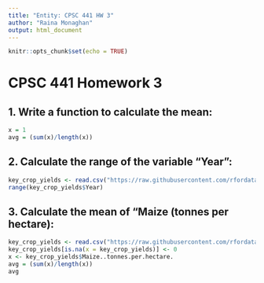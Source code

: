 ---
title: "Entity: CPSC 441 HW 3"
author: "Raina Monaghan"
output: html_document
---

```{r setup, include=FALSE}
knitr::opts_chunk$set(echo = TRUE)
```

# CPSC 441 Homework 3

## 1. Write a function to calculate the mean:
```{r}
x = 1
avg = (sum(x)/length(x))
```

## 2. Calculate the range of the variable "Year":
```{r}
key_crop_yields <- read.csv("https://raw.githubusercontent.com/rfordatascience/tidytuesday/master/data/2020/2020-09-01/key_crop_yields.csv")
range(key_crop_yields$Year)
```

## 3. Calculate the mean of "Maize (tonnes per hectare):
```{r}
key_crop_yields <- read.csv("https://raw.githubusercontent.com/rfordatascience/tidytuesday/master/data/2020/2020-09-01/key_crop_yields.csv")
key_crop_yields[is.na(x = key_crop_yields)] <- 0
x <- key_crop_yields$Maize..tonnes.per.hectare.
avg = (sum(x)/length(x))
avg
```
